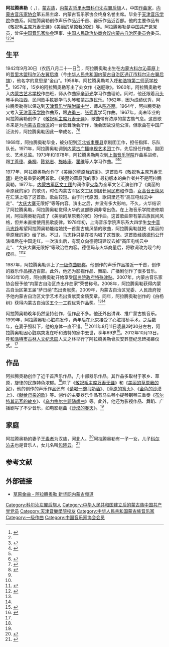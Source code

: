 {{Infobox musical artist
| name                = 阿拉腾奥勒
| image               = Altan Ole.jpg
| image_size          = 
| landscape           = yes
| alt                 = 
| caption             = 
| background          = non_performing_personnel
| birth_name          = 
| native_name         = 
| native_name_lang    = 
| alias               = 
| birth_date          = {{birth date|1942|9|30}}
| birth_place         = [[内蒙古|内蒙古]][[哲里木盟|哲里木盟]][[科尔沁左翼后旗|科尔沁左翼后旗]]
| origin              = 
| death_date          = {{death date and age|2011|8|11|1942|9|30}}
| death_place         = [[中华人民共和国|中华人民共和国]][[内蒙古自治区|内蒙古自治区]][[呼和浩特市|呼和浩特市]]
| genre               = 
| occupation          = [[作曲家|作曲家]]
| instrument          = 
| years_active        = 
| label               = 
| associated_acts     = 
| website             = 
| notable_instruments = 
}}
'''阿拉腾奥勒'''（<!--|{{mongm=ᠠᠯᠲᠠᠠᠠᠭᡆᠯᠡ|k=Алтан-Уул}}-->{{lang-mn|'''Алтан-Уул'''}}，{{bd|1942年|9月30日|2011年|8月11日}}），[[蒙古族|蒙古族]]，[[内蒙古|内蒙古]][[哲里木盟|哲里木盟]][[科尔沁左翼后旗|科尔沁左翼后旗]]人，中国[[作曲家|作曲家]]，[[内蒙古音乐家协会|内蒙古音乐家协会]]第五届主席、内蒙古音乐家协会终身名誉主席。毕业于[[天津音乐学院|天津音乐学院]]作曲系。阿拉腾奥勒创作声乐作品近千首、器乐作品近百部。他的主要作品有《[[敬祝毛主席万寿无疆|敬祝毛主席万寿无疆]]》《[[美丽的草原我的家|美丽的草原我的家]]》等。阿拉腾奥勒是[[中国共产党|中国共产党]]党员，曾任[[中国音乐家协会|中国音乐家协会]]理事、[[中国人民政治协商会议内蒙古自治区委员会|中国人民政治协商会议内蒙古自治区委员会]]委员。<ref>{{cite news|title=音乐泰斗魂归草原 纪念碑落成寄托思念|url=http://inews.nmgnews.com.cn/system/2012/10/14/010847929.shtml|accessdate=2014-08-03|newspaper=内蒙古新闻网|date=2012-10-14|archive-url=https://web.archive.org/web/20140811183209/http://inews.nmgnews.com.cn/system/2012/10/14/010847929.shtml|archive-date=2014-08-11|dead-url=yes}}</ref><ref name=nmgrb/><ref>{{cite news|title=草原作曲家――阿拉腾奥勒|url=http://culture.nmgnews.com.cn/system/2008/08/14/010091870.shtml|accessdate=2014-08-03|newspaper=内蒙古新闻网|date=2008-08-14|archive-url=https://web.archive.org/web/20140811183209/http://culture.nmgnews.com.cn/system/2008/08/14/010091870.shtml|archive-date=2014-08-11|dead-url=yes}}</ref><ref>{{cite news|title=著名作曲家阿拉腾奥勒|url=http://tongliao.nmgnews.com.cn/system/2008/09/05/010104490.shtml|accessdate=2014-08-03|newspaper=内蒙古新闻网|date=2008-09-05|deadurl=yes|archiveurl=https://web.archive.org/web/20140811183250/http://tongliao.nmgnews.com.cn/system/2008/09/05/010104490.shtml|archivedate=2014-08-11}}</ref>

== 生平 ==
1942年9月30日（农历八月二十一日<ref name=xjmq/>），阿拉腾奥勒出生在[[内蒙古|内蒙古]][[科尔沁草原|科尔沁草原]]上的[[哲里木盟|哲里木盟]][[科尔沁左翼后旗|科尔沁左翼后旗]]（今[[中华人民共和国|中华人民共和国]][[内蒙古自治区|内蒙古自治区]][[通辽市|通辽市]][[科尔沁左翼后旗|科尔沁左翼后旗]]），他名字的意思是“金山”。1956年，阿拉腾奥勒考入[[呼和浩特第二师范学校|呼和浩特第二师范学校]]<ref name=nmtv>{{cite web|title=阿拉腾奥勒|url=http://www.nmtv.cn/gbyst/mjjj/2009-11/04/cms338442article.shtml|publisher=内蒙古电视网|accessdate=2014-08-03|deadurl=yes|archiveurl=https://web.archive.org/web/20140808050516/http://www.nmtv.cn/gbyst/mjjj/2009-11/04/cms338442article.shtml|archivedate=2014-08-08}}</ref>。1957年，15岁的阿拉腾奥勒写出了处女作《送肥歌》。1960年，阿拉腾奥勒考入[[内蒙古艺术学校|内蒙古艺术学校]]作曲班，师从作曲家[[辛沪光|辛沪光]]学习作曲理论。同时，他还跟着[[马头琴|马头琴]]手[[色拉西|色拉西]]、民间歌手[[铁钢|铁钢]]学马头琴和蒙古族民乐。1962年，因为成绩优秀，阿拉腾奥勒得以保送到[[天津音乐学院附属中学|天津音乐学院附属中学]]，师从[[陈齐丽|陈齐丽]]。1964年，阿拉腾奥勒又考入[[天津音乐学院|天津音乐学院]]作曲系，跟[[许勇三|许勇三]]、[[张筠青|张筠青]]学习作曲。1967年，尚未毕业的阿拉腾奥勒创作了《[[敬祝毛主席万寿无疆|敬祝毛主席万寿无疆]]》，歌曲带有浓厚的蒙古族气息。这首歌本来是为[[内蒙古自治区|内蒙古自治区]]的一台歌舞晚会所作，晚会因故没能公演，但歌曲在中国广泛流传，阿拉腾奥勒因此一举成名。<ref name=nmgcb>{{cite news|title=阿拉腾奥勒：激荡草原的“旋律”(图)|url=http://news.163.com/09/0812/10/5GGRT84F000120GR.html|accessdate=2014-08-03|newspaper=内蒙古晨报|date=2009-08-12|archive-date=2014-08-09|archive-url=https://web.archive.org/web/20140809200147/http://news.163.com/09/0812/10/5GGRT84F000120GR.html|dead-url=no}}</ref><ref name=nmgrb>{{cite news|title=草原作曲家阿拉腾奥勒|url=http://www.nmg.xinhuanet.com/nmgdcy/renwu/2007-04/05/content_9700803.htm|accessdate=2014-08-03|newspaper=内蒙古日报|date=2007-04-05|deadurl=yes|archiveurl=https://web.archive.org/web/20140808051109/http://www.nmg.xinhuanet.com/nmgdcy/renwu/2007-04/05/content_9700803.htm|archivedate=2014-08-08}}</ref>

1968年，阿拉腾奥勒毕业，被分配到[[河北省|河北省]][[束鹿县|束鹿县]]京剧团工作，担任指挥、乐队队长。1971年，阿拉腾奥勒调到[[内蒙古广播电视艺术团|内蒙古广播电视艺术团]]工作，先后担任作曲、副团长、艺术总监。1973年和1978年，阿拉腾奥勒两次到[[上海音乐学院|上海音乐学院]]作曲系进修，跟[[丁善德|丁善德]]、[[桑桐|桑桐]]、[[陈铭志|陈铭志]]、[[施咏康|施咏康]]、[[瞿维|瞿维]]等人学习作曲。<ref name=nmgcb/><ref name=nmgrb/>

1977年，阿拉腾奥勒创作了《[[美丽的草原我的家|美丽的草原我的家]]》。这首歌与《[[敬祝毛主席万寿无疆|敬祝毛主席万寿无疆]]》是他最重要的两首歌。《美丽的草原我的家》最初版本的曲作者并不是阿拉腾奥勒。1977年，[[内蒙古军区|内蒙古军区]][[内蒙古军区文工团|文工团]]的词作家[[火华|火华]]为全军文艺汇演创作了《美丽的草原我的家》的歌词，时任内蒙古军区文工团副团长[[阿民布和|阿民布和]]作曲，[[女高音|女高音]][[王焕凤|王焕凤]]在汇演上唱了这首歌。歌曲较短。由于时代原因，歌词里还有“高压电线云中走”、“[[大庆|大庆]][[大寨|大寨]]无限好”等等内容。演出之后，并没有多大影响。不久，火华结识了阿拉腾奥勒，阿拉腾奥勒觉得火华的这部歌词非常出色。在上海音乐学院进修期间，阿拉腾奥勒完成了《美丽的草原我的家》的作曲。这首歌曲带有蒙古族民间风格，但并未直接使用民歌旋律。1978年初，上海音乐学院声乐系大四学生[[女中音|女中音]][[马志铮|马志铮]]希望阿拉腾奥勒能给她找一首蒙古族风情的歌曲，阿拉腾奥勒就把《美丽的草原我的家》给了她。不过，马志铮只是在校内唱了这首歌。这首歌经[[德德玛|德德玛]]公开演唱后在中国走红。一次演出后，有观众向德德玛建议去掉“高压电线云中走”、“大庆大寨无限好”等政治性内容。德德玛与火华商量后，将歌词改为现今的模样。<ref>{{cite news|title=解开《美丽的草原我的家》幕后故事|url=http://ent.163.com/07/0611/17/3GNMAVUG00031GVS.html|accessdate=2014-08-03|newspaper=网易娱乐|date=2007-06-11|archive-url=https://web.archive.org/web/20140809200147/http://ent.163.com/07/0611/17/3GNMAVUG00031GVS.html|archive-date=2014-08-09|dead-url=yes}}</ref><ref>{{cite news|title=《美丽的草原》作者曝料：首唱不是德德玛(图)|url=http://ent.sina.com.cn/y/2007-06-14/11481597030.shtml|accessdate=2014-08-03|newspaper=广州日报|date=2007-06-14|archive-date=2014-08-10|archive-url=https://web.archive.org/web/20140810061718/http://ent.sina.com.cn/y/2007-06-14/11481597030.shtml|dead-url=no}}</ref>

1987年，阿拉腾奥勒评上了[[一级作曲|一级作曲]][[职称|职称]]。他创作的声乐作品接近一千首，创作的器乐作品接近百部。此外，他还为影视作品、舞蹈、广播剧创作了很多音乐。1993年10月，阿拉腾奥勒开始享受[[国务院政府特殊津贴|国务院政府特殊津贴]]。2007年，内蒙古音乐家协会授予他“内蒙古自治区杰出作曲家”荣誉称号。2008年，阿拉腾奥勒获得内蒙古自治区第五届“萨日纳”杰出贡献奖。2009年，内蒙古自治区党委、人民政府授予他内蒙古自治区文学艺术杰出贡献奖金质奖章。同年，阿拉腾奥勒创作的《白杨树》获得内蒙古自治区[[五个一工程|五个一工程]]优秀作品奖。<ref name=xjmq/><ref name=nmgcb/>

阿拉腾奥勒晚年仍然坚持创作，但作品不多。他还外出讲课、推广蒙古族音乐。1999年，阿拉腾奥勒心脏病发作，两年后在北京接受了心脏搭桥手术。之后数年，在妻子照料下，他的身体一直不错。<ref>{{cite news|title=《美丽的草原我的家》曲作者阿拉腾奥勒去世(图)|url=http://www.chinanews.com/cul/2011/08-12/3252698.shtml|accessdate=2014-08-03|newspaper=京华时报|date=2011-08-12|archive-date=2014-08-10|archive-url=https://web.archive.org/web/20140810072008/http://www.chinanews.com/cul/2011/08-12/3252698.shtml|dead-url=no}}</ref>2011年8月11日凌晨2时30分左右，阿拉腾奥勒因心脏病突发在呼和浩特的家中去世，享年69岁<ref name=xjmq>{{cite news|title=弦间名曲成画卷 心中豪情化琴音 著名蒙古族作曲家阿拉腾奥勒心脏病突发去世|url=http://szb.northnews.cn/bfxb/html/2011-08/12/content_853705.htm|accessdate=2014-08-03|newspaper=内蒙古日报|date=2011-08-12|archive-date=2014-08-08|archive-url=https://web.archive.org/web/20140808054915/http://szb.northnews.cn/bfxb/html/2011-08/12/content_853705.htm|dead-url=yes}}</ref>。2012年10月13日，[[呼和浩特市|呼和浩特市]][[古林人文纪念园|古林人文纪念园]]人文之林举行了阿拉腾奥勒骨灰安葬暨纪念碑揭幕仪式。<ref name=gly/>

== 作品 ==
阿拉腾奥勒创作了近千首声乐作品，几十部器乐作品。其作品多取材于家乡、草原，旋律的民族特色浓郁。<ref name=nmgrb/>除了《[[敬祝毛主席万寿无疆|敬祝毛主席万寿无疆]]》和《[[美丽的草原我的家|美丽的草原我的家]]》，他的创作的声乐作品还有《[[请喝一碗马奶酒|请喝一碗马奶酒]]》、《[[草原的篝火|草原的篝火]]》、《[[金色的沙漠上|金色的沙漠上]]》、《[[献给母亲的歌|献给母亲的歌]]》等。创作的主要器乐作品有马头琴小提琴钢琴三重奏《[[布尔特其诺瓦的故乡|布尔特其诺瓦的故乡]]》、《[[乌力格尔主题随想曲|乌力格尔主题随想曲]]》等。此外，他还为影视作品、舞蹈、广播剧写了不少音乐，如电影组曲《[[沙漠的春天|沙漠的春天]]》。<ref name=nmgx/>

== 家庭 ==
阿拉腾奥勒的妻子[[王素者|王素者]]为汉族，河北人。<ref name=nmgx>{{cite news|title=美丽的草原我的家|url=http://www.nmg.xinhuanet.com/zt/2005-07/08/content_9663381_1.htm|accessdate=2014-08-03|newspaper=内蒙古日报|date=2005-07-08|deadurl=yes|archiveurl=https://web.archive.org/web/20140808051113/http://www.nmg.xinhuanet.com/zt/2005-07/08/content_9663381_1.htm|archivedate=2014-08-08}}</ref>阿拉腾奥勒有一子一女，儿子[[科尔沁夫|科尔沁夫]]也是音乐人，女儿名叫[[包晓云|包晓云]]。<ref name=gly>{{cite web|title=音乐泰斗魂归草原 纪念碑落成寄托思念|url=http://www.gulinyuan.com/NewsShow.aspx?type=qydt&id=4c8c4496-406a-4dc6-9a03-a126694de796|publisher=古林人文纪念园|accessdate=2014-08-03|archive-url=https://web.archive.org/web/20140808051951/http://www.gulinyuan.com/NewsShow.aspx?type=qydt&id=4c8c4496-406a-4dc6-9a03-a126694de796|archive-date=2014-08-08|dead-url=yes}}</ref>

== 参考文献 ==
{{Reflist|2}}

== 外部链接 ==
* [https://web.archive.org/web/20120501090657/http://www.nmg.xinhuanet.com/nmgdcy/cyjq/alt.htm 草原金曲 - 阿拉腾奥勒  新华网内蒙古频道]

{{中国音乐家协会第四届理事会}}

{{Authority control}}
{{DEFAULTSORT:A}}
[[Category:科尔沁左翼后旗人|Category:科尔沁左翼后旗人]]
[[Category:中华人民共和国建立后的蒙古族中国共产党党员|Category:中华人民共和国建立后的蒙古族中国共产党党员]]
[[Category:天津音樂學院校友|Category:天津音樂學院校友]]
[[Category:中华人民共和国蒙古族音乐家|Category:中华人民共和国蒙古族音乐家]]
[[Category:一级作曲|Category:一级作曲]]
[[Category:中国音乐家协会会员|Category:中国音乐家协会会员]]